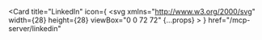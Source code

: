 <Card
  title="LinkedIn"
  icon={
    <svg
      xmlns="http://www.w3.org/2000/svg"
      width={28}
      height={28}
      viewBox="0 0 72 72"
      {...props}
    >
      <g fill="none" fillRule="evenodd">
        <path
          fill="#007EBB"
          d="M8 72h56a8 8 0 0 0 8-8V8a8 8 0 0 0-8-8H8a8 8 0 0 0-8 8v56a8 8 0 0 0 8 8Z"
        />
        <path
          fill="#FFF"
          d="M62 62H51.316V43.802c0-4.99-1.896-7.777-5.845-7.777-4.296 0-6.54 2.901-6.54 7.777V62H28.632V27.333H38.93v4.67s3.096-5.729 10.453-5.729c7.353 0 12.617 4.49 12.617 13.777V62ZM16.35 22.794c-3.508 0-6.35-2.864-6.35-6.397C10 12.864 12.842 10 16.35 10c3.507 0 6.347 2.864 6.347 6.397 0 3.533-2.84 6.397-6.348 6.397ZM11.032 62h10.736V27.333H11.033V62Z"
        />
      </g>
    </svg>
  }
  href="/mcp-server/linkedin"
></Card> 